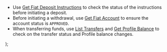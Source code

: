 [get-fiat-deposit-instructions]: /api-reference/fiat-transfers/get-fiat-deposit-instructions
[get-fiat-account]: /api-reference/fiat-transfers/operation/GetFiatAccount
[get-profile-balance]: /api-reference/profiles/get-profileBalance
[list-transfers]: /api-reference/transfers/list-transfers

  <Tip>
    <ul>
      <li>Use <a href="/api-reference/fiat-transfers/get-fiat-deposit-instructions">Get Fiat Deposit Instructions</a> to check the status of the instructions before initiating a deposit.</li>
      <li>Before initiating a withdrawal, use <a href="/api-reference/fiat-transfers/operation/GetFiatAccount">Get Fiat Account</a> to ensure the account status is <code>APPROVED</code>.</li>
      <li>When transferring funds, use <a href="/api-reference/transfers/list-transfers">List Transfers</a> and <a href="/api-reference/profiles/get-profileBalance">Get Profile Balance</a> to check on the transfer status and Profile balance changes.</li>
    </ul>
  </Tip>
);
